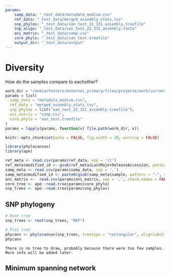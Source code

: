 ```yaml
--- 
params:
    samp_data: "_test_data/metadata_medium.csv"
    ref_data: "_test_data/merged_assembly_stats.tsv"
    snp_phylos: "_test_data/xan_test_22_331_assembly.treefile"
    snp_align: "_test_data/xan_test_22_331_assembly.fasta"
    ani_matrix: "_test_data/comp.csv"
    core_phylo: "_test_data/xan_test.treefile"
    output_dir: "_test_data/output"
---
```


# Diversity

How do the samples compare to eachother?


```r
work_dir = "/media/fosterz/external_primary/files/projects/work/current/nf-core-plantpathsurveil/work/60/71f547293aa5d22f469ea3ee215581"
params = list(
  samp_data = "metadata_medium.csv",
  ref_data = "merged_assembly_stats.tsv",
  snp_phylos = list("xan_test_22_331_assembly.treefile"),
  ani_matrix = "comp.csv",
  core_phylo = "xan_test.treefile"
)
params = lapply(params, function(x) file.path(work_dir, x))
```


```r
knitr::opts_chunk$set(echo = FALSE, fig.width = 10, warning = FALSE)
```

```r
library(phylocanvas)
library(ape)
```

```r
ref_meta <- read.csv(params$ref_data, sep = '\t')
ref_meta$modified_id <- gsub(ref_meta$LastMajorReleaseAccession, pattern = ".", replacement = "_", fixed = TRUE)
samp_meta <- read.csv(params$samp_data, sep = ',')
samp_meta$modified_id <- paste0(gsub(samp_meta$sample, pattern = "-", replacement = "_", fixed = TRUE), "_T1")
ani_matrix <-  read.csv(params$ani_matrix, sep = ',', check.names = FALSE)
core_tree <- ape::read.tree(params$core_phylo)
snp_trees <- ape::read.tree(params$snp_phylos)
```

## SNP phylogeny

```r
# Root tree 
snp_trees <- root(snp_trees, "REF")

# Plot tree
phycanv <- phylocanvas(snp_trees, treetype = "rectangular", alignlabels = T, showscalebar = T, width = "100%")
phycanv
```

```asis
There is no tree to draw, probably because there were too few samples.
More info will be added later.
```


## Minimum spanning network


